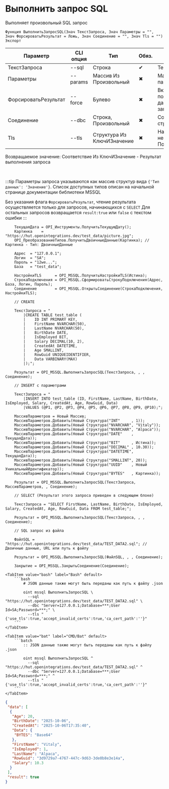 ﻿---
sidebar_position: 4
description: Выполнить запрос SQL и другие функции для работы с MSSQL в Открытом пакете интеграций - бесплатной open-source библиотеке интеграций для 1С:Предприятие 8, OneScript и CLI
keywords: [1C, 1С, 1С:Предприятие, 1С:Предприятие 8.3, API, Интеграция, Сервисы, Обмен, OneScript, CLI, MSSQL]
---


# Выполнить запрос SQL
 Выполняет произвольный SQL запрос



`Функция ВыполнитьЗапросSQL(Знач ТекстЗапроса, Знач Параметры = "", Знач ФорсироватьРезультат = Ложь, Знач Соединение = "", Знач Tls = "") Экспорт`

  | Параметр | CLI опция | Тип | Обяз. | Назначение |
  |-|-|-|-|-|
  | ТекстЗапроса | --sql | Строка | &#x2714; | Текст запроса к базе |
  | Параметры | --params | Массив Из Произвольный | &#x2716; | Массив позиционных параметров запроса |
  | ФорсироватьРезультат | --force | Булево | &#x2716; | Включает попытку получения результата, даже для не SELECT запросов |
  | Соединение | --dbc | Строка, Произвольный | &#x2716; | Соединение или строка подключения |
  | Tls | --tls | Структура Из КлючИЗначение | &#x2716; | Настройки TLS, если необходимо. См. ПолучитьНастройкиTls |

  
  Возвращаемое значение:   Соответствие Из КлючИЗначение - Результат выполнения запроса

<br/>

:::tip
Параметры запроса указываются как массив структур вида `{'Тип данных': 'Значение'}`. Список доступных типов описан на начальной странице документации библиотеки MSSQL

Без указания флага `ФорсироватьРезультат`, чтение результата осуществляется только для запросов, начинающихся с `SELECT` Для остальных запросов возвращается `result:true` или `false` с текстом ошибки
:::
<br/>


```bsl title="Пример использования для 1С:Предприятие/OneScript"
    ТекущаяДата = OPI_Инструменты.ПолучитьТекущуюДату();
    Картинка    = "https://hut.openintegrations.dev/test_data/picture.jpg";
    OPI_ПреобразованиеТипов.ПолучитьДвоичныеДанные(Картинка); // Картинка - Тип: ДвоичныеДанные

    Адрес  = "127.0.0.1";
    Логин  = "SA";
    Пароль = "12we...";
    База   = "test_data";

    НастройкиTLS      = OPI_MSSQL.ПолучитьНастройкиTLS(Истина);
    СтрокаПодключения = OPI_MSSQL.СформироватьСтрокуПодключения(Адрес, База, Логин, Пароль);
    Соединение        = OPI_MSSQL.ОткрытьСоединение(СтрокаПодключения, НастройкиTLS);

    // CREATE

    ТекстЗапроса = "
        |CREATE TABLE test_table (
        |    ID INT PRIMARY KEY,
        |    FirstName NVARCHAR(50),
        |    LastName NVARCHAR(50),
        |    BirthDate DATE,
        |    IsEmployed BIT,
        |    Salary DECIMAL(10, 2),
        |    CreatedAt DATETIME,
        |    Age SMALLINT,
        |    RowGuid UNIQUEIDENTIFIER,
        |    Data VARBINARY(MAX)
        |);";

    Результат = OPI_MSSQL.ВыполнитьЗапросSQL(ТекстЗапроса, , , Соединение);

    // INSERT с параметрами

    ТекстЗапроса = "
        |INSERT INTO test_table (ID, FirstName, LastName, BirthDate, IsEmployed, Salary, CreatedAt, Age, RowGuid, Data)
        |VALUES (@P1, @P2, @P3, @P4, @P5, @P6, @P7, @P8, @P9, @P10);";

    МассивПараметров = Новый Массив;
    МассивПараметров.Добавить(Новый Структура("INT"     , 1));
    МассивПараметров.Добавить(Новый Структура("NVARCHAR", "Vitaly"));
    МассивПараметров.Добавить(Новый Структура("NVARCHAR", "Alpaca"));
    МассивПараметров.Добавить(Новый Структура("DATE"    , ТекущаяДата));
    МассивПараметров.Добавить(Новый Структура("BIT"     , Истина));
    МассивПараметров.Добавить(Новый Структура("DECIMAL" , 10.30));
    МассивПараметров.Добавить(Новый Структура("DATETIME", ТекущаяДата));
    МассивПараметров.Добавить(Новый Структура("SMALLINT", 20));
    МассивПараметров.Добавить(Новый Структура("UUID"    , Новый УникальныйИдентификатор));
    МассивПараметров.Добавить(Новый Структура("BYTES"   , Картинка));

    Результат = OPI_MSSQL.ВыполнитьЗапросSQL(ТекстЗапроса, МассивПараметров, , Соединение);

    // SELECT (Результат этого запроса приведен в следующем блоке)

    ТекстЗапроса = "SELECT FirstName, LastName, BirthDate, IsEmployed, Salary, CreatedAt, Age, RowGuid, Data FROM test_table;";

    Результат = OPI_MSSQL.ВыполнитьЗапросSQL(ТекстЗапроса, , , Соединение);

    // SQL запрос из файла

    ФайлSQL = "https://hut.openintegrations.dev/test_data/TEST_DATA2.sql"; // Двоичные данные, URL или путь к файлу

    Результат = OPI_MSSQL.ВыполнитьЗапросSQL(ФайлSQL, , , Соединение);

    Закрытие = OPI_MSSQL.ЗакрытьСоединение(Соединение);
```
    

 <Tabs>
  
    <TabItem value="bash" label="Bash" default>
        ```bash
            # JSON данные также могут быть переданы как путь к файлу .json
            
            oint mssql ВыполнитьЗапросSQL \
              --sql "https://hut.openintegrations.dev/test_data/TEST_DATA2.sql" \
              --dbc "Server=127.0.0.1;Database=***;User Id=SA;Password=***;" \
              --tls "{'use_tls':true,'accept_invalid_certs':true,'ca_cert_path':''}"
        ```
    </TabItem>
  
    <TabItem value="bat" label="CMD/Bat" default>
        ```batch
            :: JSON данные также могут быть переданы как путь к файлу .json
            
            oint mssql ВыполнитьЗапросSQL ^
              --sql "https://hut.openintegrations.dev/test_data/TEST_DATA2.sql" ^
              --dbc "Server=127.0.0.1;Database=***;User Id=SA;Password=***;" ^
              --tls "{'use_tls':true,'accept_invalid_certs':true,'ca_cert_path':''}"
        ```
    </TabItem>
</Tabs>


```json title="Результат"
{
 "data": [
  {
   "Age": 20,
   "BirthDate": "2025-10-06",
   "CreatedAt": "2025-10-06T17:35:40",
   "Data": {
    "BYTES": "Base64"
   },
   "FirstName": "Vitaly",
   "IsEmployed": 1,
   "LastName": "Alpaca",
   "RowGuid": "3d9729a7-4767-447c-9d63-3de0b8e3e14a",
   "Salary": 10.3
  }
 ],
 "result": true
}
```
